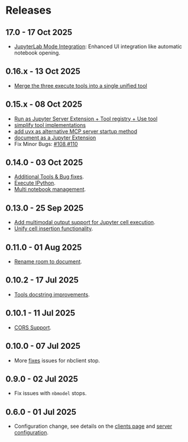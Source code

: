 # Releases

## 17.0 - 17 Oct 2025

- [JupyterLab Mode Integration](https://github.com/datalayer/jupyter-mcp-server/pull/109): Enhanced UI integration like automatic notebook opening.

## 0.16.x - 13 Oct 2025

- [Merge the three execute tools into a single unified tool](https://github.com/datalayer/jupyter-mcp-server/pull/111)

## 0.15.x - 08 Oct 2025

- [Run as Jupyter Server Extension + Tool registry + Use tool](https://github.com/datalayer/jupyter-mcp-server/pull/95)
- [simplify tool implementations](https://github.com/datalayer/jupyter-mcp-server/pull/101)
- [add uvx as alternative MCP server startup method](https://github.com/datalayer/jupyter-mcp-server/pull/101)
- [document as a Jupyter Extension](https://github.com/datalayer/jupyter-mcp-server/pull/101)
- Fix Minor Bugs: [#108](https://github.com/datalayer/jupyter-mcp-server/pull/108),[#110](https://github.com/datalayer/jupyter-mcp-server/pull/110)

## 0.14.0 - 03 Oct 2025

- [Additional Tools & Bug fixes](https://github.com/datalayer/jupyter-mcp-server/pull/93).
- [Execute IPython](https://github.com/datalayer/jupyter-mcp-server/pull/90).
- [Multi notebook management](https://github.com/datalayer/jupyter-mcp-server/pull/88).

## 0.13.0 - 25 Sep 2025

- [Add multimodal output support for Jupyter cell execution](https://github.com/datalayer/jupyter-mcp-server/pull/75).
- [Unify cell insertion functionality](https://github.com/datalayer/jupyter-mcp-server/pull/73).

## 0.11.0 - 01 Aug 2025

- [Rename room to document](https://github.com/datalayer/jupyter-mcp-server/pull/35).

## 0.10.2 - 17 Jul 2025

- [Tools docstring improvements](https://github.com/datalayer/jupyter-mcp-server/pull/30).

## 0.10.1 - 11 Jul 2025

- [CORS Support](https://github.com/datalayer/jupyter-mcp-server/pull/29).

## 0.10.0 - 07 Jul 2025

- More [fixes](https://github.com/datalayer/jupyter-mcp-server/pull/28) issues for nbclient stop.

## 0.9.0 - 02 Jul 2025

- Fix issues with `nbmodel` stops.

## 0.6.0 - 01 Jul 2025

- Configuration change, see details on the [clients page](/clients) and [server configuration](/configure).
